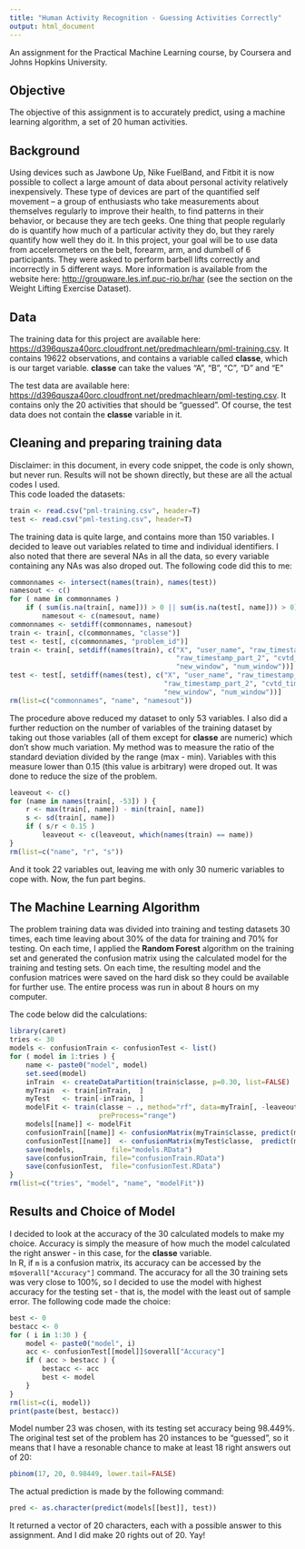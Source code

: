 ```yaml
---
title: "Human Activity Recognition - Guessing Activities Correctly"
output: html_document
---
```


An assignment for the Practical Machine Learning course, by Coursera and Johns Hopkins University.  

## Objective

The objective of this assignment is to accurately predict, using a machine learning algorithm, a set of 20 human activities.  

## Background

Using devices such as Jawbone Up, Nike FuelBand, and Fitbit it is now possible to collect a large amount of data about personal activity relatively inexpensively. These type of devices are part of the quantified self movement – a group of enthusiasts who take measurements about themselves regularly to improve their health, to find patterns in their behavior, or because they are tech geeks. One thing that people regularly do is quantify how much of a particular activity they do, but they rarely quantify how well they do it. In this project, your goal will be to use data from accelerometers on the belt, forearm, arm, and dumbell of 6 participants. They were asked to perform barbell lifts correctly and incorrectly in 5 different ways. More information is available from the website here: <http://groupware.les.inf.puc-rio.br/har> (see the section on the Weight Lifting Exercise Dataset).  

## Data 

The training data for this project are available here: <https://d396qusza40orc.cloudfront.net/predmachlearn/pml-training.csv>. It contains 19622 observations, and contains a variable called **classe**, which is our target variable. **classe** can take the values "A", "B", "C", "D" and "E"  
  
The test data are available here: <https://d396qusza40orc.cloudfront.net/predmachlearn/pml-testing.csv>. It contains only the 20 activities that should be "guessed". Of course, the test data does not contain the **classe** variable in it.  

## Cleaning and preparing training data

Disclaimer: in this document, in every code snippet, the code is only shown, but never run. Results will not be shown directly, but these are all the actual codes I used.  
This code loaded the datasets:  
```r
train <- read.csv("pml-training.csv", header=T)
test <- read.csv("pml-testing.csv", header=T)
```

The training data is quite large, and contains more than 150 variables. I decided to leave out variables related to time and individual identifiers. I also noted that there are several NAs in all the data, so every variable containing any NAs was also droped out. The following code did this to me:
```r
commonnames <- intersect(names(train), names(test))
namesout <- c()
for ( name in commonnames )
    if ( sum(is.na(train[, name])) > 0 || sum(is.na(test[, name])) > 0)
        namesout <- c(namesout, name)
commonnames <- setdiff(commonnames, namesout)
train <- train[, c(commonnames, "classe")]
test <- test[, c(commonnames, "problem_id")]
train <- train[, setdiff(names(train), c("X", "user_name", "raw_timestamp_part_1",
                                         "raw_timestamp_part_2", "cvtd_timestamp",
                                         "new_window", "num_window"))]
test <- test[, setdiff(names(test), c("X", "user_name", "raw_timestamp_part_1",
                                      "raw_timestamp_part_2", "cvtd_timestamp",
                                      "new_window", "num_window"))]
rm(list=c("commonnames", "name", "namesout"))
```

The procedure above reduced my dataset to only 53 variables. I also did a further reduction on the number of variables of the training dataset by taking out those variables (all of them except for **classe** are numeric) which don't show much variation. My method was to measure the ratio of the standard deviation divided by the range (max - min). Variables with this measure lower than 0.15 (this value is arbitrary) were droped out. It was done to reduce the size of the problem.
```r
leaveout <- c()
for (name in names(train[, -53]) ) {
    r <- max(train[, name]) - min(train[, name])
    s <- sd(train[, name])
    if ( s/r < 0.15 )
        leaveout <- c(leaveout, which(names(train) == name))
}
rm(list=c("name", "r", "s"))
```

And it took 22 variables out, leaving me with only 30 numeric variables to cope with. Now, the fun part begins.  
  
## The Machine Learning Algorithm

The problem training data was divided into training and testing datasets 30 times, each time leaving about 30% of the data for training and 70% for testing. On each time, I applied the **Random Forest** algorithm on the training set and generated the confusion matrix using the calculated model for the training and testing sets. On each time, the resulting model and the confusion matrices were saved on the hard disk so they could be available for further use. The entire process was run in about 8 hours on my computer.  
  
The code below did the calculations:
```r
library(caret)
tries <- 30
models <- confusionTrain <- confusionTest <- list()
for ( model in 1:tries ) {
    name <- paste0("model", model)
    set.seed(model)
    inTrain  <- createDataPartition(train$classe, p=0.30, list=FALSE)
    myTrain  <- train[inTrain,  ]
    myTest   <- train[-inTrain, ]
    modelFit <- train(classe ~ ., method="rf", data=myTrain[, -leaveout],
                      preProcess="range")
    models[[name]] <- modelFit
    confusionTrain[[name]] <- confusionMatrix(myTrain$classe, predict(modelFit, myTrain))
    confusionTest[[name]]  <- confusionMatrix(myTest$classe,  predict(modelFit, myTest))
    save(models,         file="models.RData")
    save(confusionTrain, file="confusionTrain.RData")
    save(confusionTest,  file="confusionTest.RData")
}
rm(list=c("tries", "model", "name", "modelFit"))
```

## Results and Choice of Model

I decided to look at the accuracy of the 30 calculated models to make my choice. Accuracy is simply the measure of how much the model calculated the right answer - in this case, for the **classe** variable.  
In R, if `m` is a confusion matrix, its accuracy can be accessed by the `m$overall["Accuracy"]` command. The accuracy for all the 30 training sets was very close to 100%, so I decided to use the model with highest accuracy for the testing set - that is, the model with the least out of sample error. The following code made the choice:
```r
best <- 0
bestacc <- 0
for ( i in 1:30 ) {
    model <- paste0("model", i)
    acc <- confusionTest[[model]]$overall["Accuracy"]
    if ( acc > bestacc ) {
        bestacc <- acc
        best <- model
    }
}
rm(list=c(i, model))
print(paste(best, bestacc))
```

Model number 23 was chosen, with its testing set accuracy being 98.449%. The original test set of the problem has 20 instances to be "guessed", so it means that I have a resonable chance to make at least 18 right answers out of 20:
```r
pbinom(17, 20, 0.98449, lower.tail=FALSE)
```

The actual prediction is made by the following command:
```r
pred <- as.character(predict(models[[best]], test))
```

It returned a vector of 20 characters, each with a possible answer to this assignment. And I did make 20 rights out of 20. Yay!